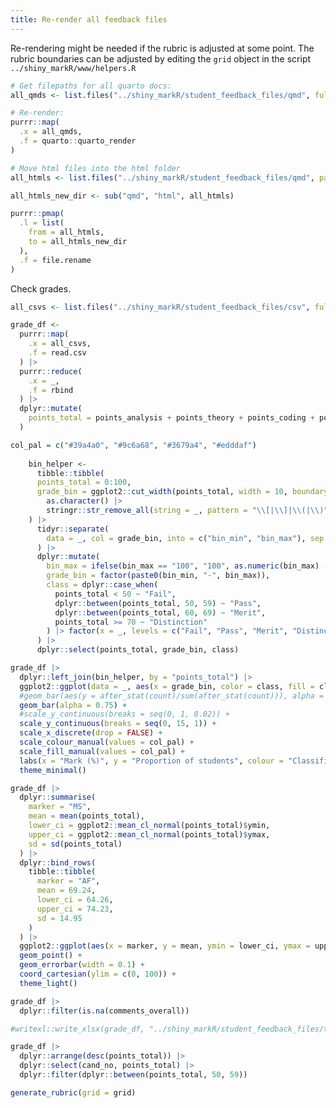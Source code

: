 ```yaml
---
title: Re-render all feedback files 
---
```


Re-rendering might be needed if the rubric is adjusted at some point. The rubric boundaries can be adjusted by editing the `grid` object in the script `../shiny_markR/www/helpers.R`

```r
# Get filepaths for all quarto docs: 
all_qmds <- list.files("../shiny_markR/student_feedback_files/qmd", full.names = TRUE)

# Re-render:
purrr::map(
  .x = all_qmds, 
  .f = quarto::quarto_render
)

# Move html files into the html folder
all_htmls <- list.files("../shiny_markR/student_feedback_files/qmd", pattern = ".html", full.names = TRUE)

all_htmls_new_dir <- sub("qmd", "html", all_htmls)

purrr::pmap(
  .l = list(
    from = all_htmls, 
    to = all_htmls_new_dir
  ), 
  .f = file.rename
)
```

Check grades. 

```r
all_csvs <- list.files("../shiny_markR/student_feedback_files/csv", full.names = TRUE)

grade_df <- 
  purrr::map(
    .x = all_csvs, 
    .f = read.csv
  ) |> 
  purrr::reduce(
    .x = _, 
    .f = rbind
  ) |> 
  dplyr::mutate(
    points_total = points_analysis + points_theory + points_coding + points_org
  )
```


```r
col_pal = c("#39a4a0", "#9c6a68", "#3679a4", "#edddaf")
    
    bin_helper <- 
      tibble::tibble(
      points_total = 0:100, 
      grade_bin = ggplot2::cut_width(points_total, width = 10, boundary = 0, closed = "left") |> 
        as.character() |> 
        stringr::str_remove_all(string = _, pattern = "\\[|\\]|\\(|\\)") 
    ) |> 
      tidyr::separate(
        data = _, col = grade_bin, into = c("bin_min", "bin_max"), sep = ","
      ) |> 
      dplyr::mutate(
        bin_max = ifelse(bin_max == "100", "100", as.numeric(bin_max) - 1), 
        grade_bin = factor(paste0(bin_min, "-", bin_max)), 
        class = dplyr::case_when(
          points_total < 50 ~ "Fail", 
          dplyr::between(points_total, 50, 59) ~ "Pass", 
          dplyr::between(points_total, 60, 69) ~ "Merit", 
          points_total >= 70 ~ "Distinction"
        ) |> factor(x = _, levels = c("Fail", "Pass", "Merit", "Distinction")), 
      ) |> 
      dplyr::select(points_total, grade_bin, class)

grade_df |> 
  dplyr::left_join(bin_helper, by = "points_total") |> 
  ggplot2::ggplot(data = _, aes(x = grade_bin, color = class, fill = class)) + 
  #geom_bar(aes(y = after_stat(count)/sum(after_stat(count))), alpha = 0.75) +
  geom_bar(alpha = 0.75) +
  #scale_y_continuous(breaks = seq(0, 1, 0.02)) +
  scale_y_continuous(breaks = seq(0, 15, 1)) +
  scale_x_discrete(drop = FALSE) +
  scale_colour_manual(values = col_pal) + 
  scale_fill_manual(values = col_pal) + 
  labs(x = "Mark (%)", y = "Proportion of students", colour = "Classification", fill = "Classification") + 
  theme_minimal()
```



```r
grade_df |> 
  dplyr::summarise(
    marker = "MS", 
    mean = mean(points_total), 
    lower_ci = ggplot2::mean_cl_normal(points_total)$ymin,
    upper_ci = ggplot2::mean_cl_normal(points_total)$ymax,
    sd = sd(points_total)
  ) |> 
  dplyr::bind_rows(
    tibble::tibble(
      marker = "AF", 
      mean = 69.24, 
      lower_ci = 64.26, 
      upper_ci = 74.23, 
      sd = 14.95
    )
  ) |> 
  ggplot2::ggplot(aes(x = marker, y = mean, ymin = lower_ci, ymax = upper_ci)) + 
  geom_point() + 
  geom_errorbar(width = 0.1) + 
  coord_cartesian(ylim = c(0, 100)) + 
  theme_light()
```

```r
grade_df |> 
  dplyr::filter(is.na(comments_overall))
```


```r
#writexl::write_xlsx(grade_df, "../shiny_markR/student_feedback_files/tap_02_all_feedback.xlsx")
```

```r
grade_df |> 
  dplyr::arrange(desc(points_total)) |> 
  dplyr::select(cand_no, points_total) |> 
  dplyr::filter(dplyr::between(points_total, 50, 59))
```


```r
generate_rubric(grid = grid)
```

